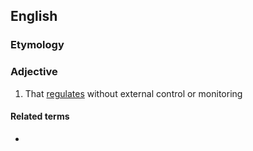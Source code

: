 ==English==

===Etymology===
{{prefix|en|self|regulatory}}

===Adjective===
{{en-adj|-}}

# That [[regulate]]s without external control or monitoring

====Related terms====
* {{l|en|self-regulation}}